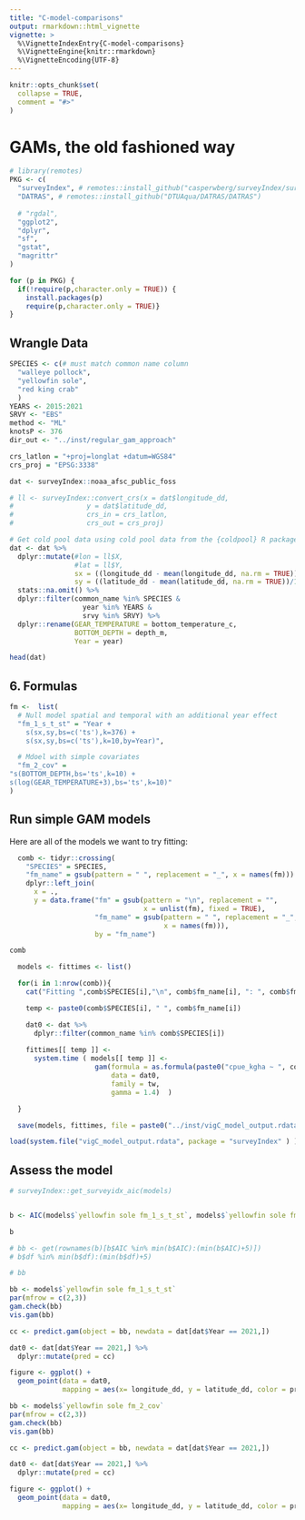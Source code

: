 ```yaml
---
title: "C-model-comparisons"
output: rmarkdown::html_vignette
vignette: >
  %\VignetteIndexEntry{C-model-comparisons}
  %\VignetteEngine{knitr::rmarkdown}
  %\VignetteEncoding{UTF-8}
---
```


```r
knitr::opts_chunk$set(
  collapse = TRUE,
  comment = "#>"
)
```

# GAMs, the old fashioned way

```r
# library(remotes)
PKG <- c(
  "surveyIndex", # remotes::install_github("casperwberg/surveyIndex/surveyIndex")
  "DATRAS", # remotes::install_github("DTUAqua/DATRAS/DATRAS")
  
  # "rgdal", 
  "ggplot2", 
  "dplyr",
  "sf", 
  "gstat",
  "magrittr"
)

for (p in PKG) {
  if(!require(p,character.only = TRUE)) {  
    install.packages(p)
    require(p,character.only = TRUE)}
}
```

## Wrangle Data

```r
SPECIES <- c(# must match common name column
  "walleye pollock",
  "yellowfin sole",
  "red king crab"
  )
YEARS <- 2015:2021
SRVY <- "EBS"
method <- "ML"
knotsP <- 376
dir_out <- "../inst/regular_gam_approach"

crs_latlon = "+proj=longlat +datum=WGS84"
crs_proj = "EPSG:3338"

dat <- surveyIndex::noaa_afsc_public_foss

# ll <- surveyIndex::convert_crs(x = dat$longitude_dd,
#                  y = dat$latitude_dd, 
#                  crs_in = crs_latlon, 
#                  crs_out = crs_proj)  

# Get cold pool data using cold pool data from the {coldpool} R package
dat <- dat %>%
  dplyr::mutate(#lon = ll$X,
                #lat = ll$Y,
                sx = ((longitude_dd - mean(longitude_dd, na.rm = TRUE))/1000),
                sy = ((latitude_dd - mean(latitude_dd, na.rm = TRUE))/1000)) %>% 
  stats::na.omit() %>% 
  dplyr::filter(common_name %in% SPECIES &
                  year %in% YEARS &
                  srvy %in% SRVY) %>% 
  dplyr::rename(GEAR_TEMPERATURE = bottom_temperature_c, 
                BOTTOM_DEPTH = depth_m, 
                Year = year)

head(dat)
```

## 6. Formulas

```r
fm <-  list(
  # Null model spatial and temporal with an additional year effect
  "fm_1_s_t_st" = "Year +
    s(sx,sy,bs=c('ts'),k=376) + 
    s(sx,sy,bs=c('ts'),k=10,by=Year)",

  # Mdoel with simple covariates
  "fm_2_cov" = 
"s(BOTTOM_DEPTH,bs='ts',k=10) +
s(log(GEAR_TEMPERATURE+3),bs='ts',k=10)"
)
```

## Run simple GAM models

Here are all of the models we want to try fitting:

```r
  comb <- tidyr::crossing(
    "SPECIES" = SPECIES, 
    "fm_name" = gsub(pattern = " ", replacement = "_", x = names(fm))) %>% 
    dplyr::left_join(
      x = ., 
      y = data.frame("fm" = gsub(pattern = "\n", replacement = "", 
                                 x = unlist(fm), fixed = TRUE), 
                     "fm_name" = gsub(pattern = " ", replacement = "_", 
                                      x = names(fm))), 
                     by = "fm_name")

comb
```


```r
  models <- fittimes <- list()

  for(i in 1:nrow(comb)){
    cat("Fitting ",comb$SPECIES[i],"\n", comb$fm_name[i], ": ", comb$fm[i], "\n")

    temp <- paste0(comb$SPECIES[i], " ", comb$fm_name[i])

    dat0 <- dat %>% 
      dplyr::filter(common_name %in% comb$SPECIES[i])
    
    fittimes[[ temp ]] <-
      system.time ( models[[ temp ]] <-
                     gam(formula = as.formula(paste0("cpue_kgha ~ ", comb$fm[i])), 
                         data = dat0, 
                         family = tw, 
                         gamma = 1.4)  )

  }

  save(models, fittimes, file = paste0("../inst/vigC_model_output.rdata"))
```

```r
load(system.file("vigC_model_output.rdata", package = "surveyIndex" ) ) 
```

## Assess the model

```r

# surveyIndex::get_surveyidx_aic(models)


b <- AIC(models$`yellowfin sole fm_1_s_t_st`, models$`yellowfin sole fm_2_cov`)# get(paste0("b", 1:9))

b

# bb <- get(rownames(b)[b$AIC %in% min(b$AIC):(min(b$AIC)+5)])
# b$df %in% min(b$df):(min(b$df)+5) 

# bb
```

```r
bb <- models$`yellowfin sole fm_1_s_t_st`
par(mfrow = c(2,3))
gam.check(bb)
vis.gam(bb)

cc <- predict.gam(object = bb, newdata = dat[dat$Year == 2021,])

dat0 <- dat[dat$Year == 2021,] %>% 
  dplyr::mutate(pred = cc)

figure <- ggplot() +
  geom_point(data = dat0, 
             mapping = aes(x= longitude_dd, y = latitude_dd, color = pred))

```


```r
bb <- models$`yellowfin sole fm_2_cov`
par(mfrow = c(2,3))
gam.check(bb)
vis.gam(bb)

cc <- predict.gam(object = bb, newdata = dat[dat$Year == 2021,])

dat0 <- dat[dat$Year == 2021,] %>% 
  dplyr::mutate(pred = cc)

figure <- ggplot() +
  geom_point(data = dat0, 
             mapping = aes(x= longitude_dd, y = latitude_dd, color = pred))

```







